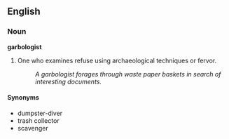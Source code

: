 ==English==

===Noun===

'''garbologist'''

#One who examines refuse using archaeological techniques or fervor.
#:''A garbologist forages through waste paper baskets in search of interesting documents.''

====Synonyms====

*dumpster-diver
*trash collector
*scavenger